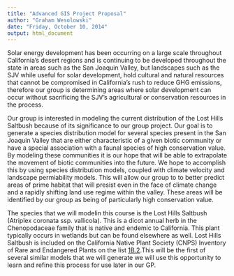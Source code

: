 ```yaml
---
title: "Advanced GIS Project Proposal"
author: "Graham Wesolowski"
date: "Friday, October 10, 2014"
output: html_document
---
```


Solar energy development has been occurring on a large scale throughout California’s desert regions and is continuing to be developed throughout the state in areas such as the San Joaquin Valley, but landscapes such as the SJV while useful  for solar development, hold cultural and natural resources that cannot be compromised in California’s rush to reduce GHG emissions, therefore our group is determining areas where solar development can occur without sacrificing the SJV’s agricultural or conservation resources in the process.

Our group is interested in modeling the current distribution of the Lost Hills Saltbush  because of its significance to our group project. Our goal is to generate a species distribution model for several species present in the San Joaquin Valley that are either characteristic of a given biotic community or have a special association with a faunal species of high conservation value. By modeling these communities it is our hope that will be able to extrapolate the movement of biotic communities into the future. We hope to accomplish this by using species distribution models, coupled with climate velocity and landscape permiability models. This will allow our group to to better predict areas of prime habitat that will presist even in the face of climate change and a rapidly shifting land use regime within the valley. These areas will be identified by our group as being of particularly high conservation value. 

The species that we will modelin this course is the Lost Hills Saltbush (Atriplex coronata ssp. vallicola). This is a dicot annual herb in the Chenopodaceae family that is native and endemic to California. This plant typically occurs in wetlands but can be found elsewhere as well. Lost Hills Saltbush is included on the California Native Plant Society (CNPS) Inventory of Rare and Endangered Plants on the list [1B.2](rare, threatened or endangered in CA and elsewhere).This will be the first of several similar models that we will generate we will use this opportunity to learn and refine this process for use later in our GP. 


